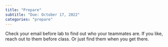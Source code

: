 ```yaml
---
title: "Prepare"
subtitle: "Due: October 17, 2022"
categories: "prepare"
---
```


Check your email before lab to find out who your teammates are.
If you like, reach out to them before class.
Or just find them when you get there.

